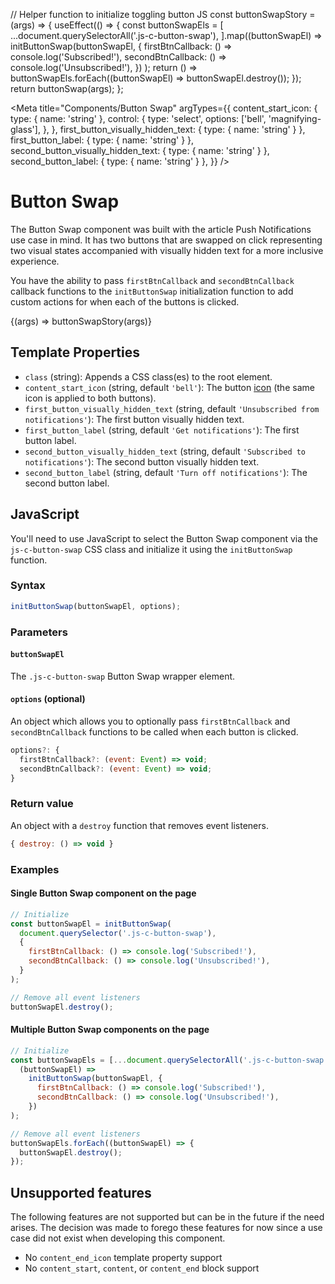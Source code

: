 // Helper function to initialize toggling button JS
const buttonSwapStory = (args) => {
  useEffect(() => {
    const buttonSwapEls = [
      ...document.querySelectorAll('.js-c-button-swap'),
    ].map((buttonSwapEl) =>
      initButtonSwap(buttonSwapEl, {
        firstBtnCallback: () => console.log('Subscribed!'),
        secondBtnCallback: () => console.log('Unsubscribed!'),
      })
    );
    return () =>
      buttonSwapEls.forEach((buttonSwapEl) => buttonSwapEl.destroy());
  });
  return buttonSwap(args);
};

<Meta
  title="Components/Button Swap"
  argTypes={{
    content_start_icon: {
      type: { name: 'string' },
      control: {
        type: 'select',
        options: ['bell', 'magnifying-glass'],
      },
    },
    first_button_visually_hidden_text: { type: { name: 'string' } },
    first_button_label: { type: { name: 'string' } },
    second_button_visually_hidden_text: { type: { name: 'string' } },
    second_button_label: { type: { name: 'string' } },
  }}
/>

# Button Swap

The Button Swap component was built with the article Push Notifications use case in mind. It has two buttons that are swapped on click representing two visual states accompanied with visually hidden text for a more inclusive experience.

You have the ability to pass `firstBtnCallback` and `secondBtnCallback` callback functions to the `initButtonSwap` initialization function to add custom actions for when each of the buttons is clicked.

<Canvas>
  <Story
    name="Default"
    inline={false}
    args={{
      first_button_visually_hidden_text: 'Notifications have been turned off.',
      first_button_label: 'Give me all the notifications!',
      second_button_visually_hidden_text: 'Notifications have been turned on.',
      second_button_label: 'Just kidding, stop notifications, please.',
    }}
    parameters={{
      docs: {
        source: {
          code: makeTwigInclude(
            '@cloudfour/components/button-swap/button-swap.twig',
            {
              first_button_visually_hidden_text:
                'Notifications have been turned off.',
              first_button_label: 'Give me all the notifications!',
              second_button_visually_hidden_text:
                'Notifications have been turned on.',
              second_button_label: 'Just kidding, stop notifications, please.',
            }
          ),
        },
      },
    }}
  >
    {(args) => buttonSwapStory(args)}
  </Story>
</Canvas>

## Template Properties

- `class` (string): Appends a CSS class(es) to the root element.
- `content_start_icon` (string, default `'bell'`): The button [icon](/docs/design-icons--page) (the same icon is applied to both buttons).
- `first_button_visually_hidden_text` (string, default `'Unsubscribed from notifications'`): The first button visually hidden text.
- `first_button_label` (string, default `'Get notifications'`): The first button label.
- `second_button_visually_hidden_text` (string, default `'Subscribed to notifications'`): The second button visually hidden text.
- `second_button_label` (string, default `'Turn off notifications'`): The second button label.

## JavaScript

You'll need to use JavaScript to select the Button Swap component via the `js-c-button-swap` CSS class and initialize it using the `initButtonSwap` function.

### Syntax

```js
initButtonSwap(buttonSwapEl, options);
```

### Parameters

#### `buttonSwapEl`

The `.js-c-button-swap` Button Swap wrapper element.

#### `options` (optional)

An object which allows you to optionally pass `firstBtnCallback` and `secondBtnCallback` functions to be called when each button is clicked.

```js
options?: {
  firstBtnCallback?: (event: Event) => void;
  secondBtnCallback?: (event: Event) => void;
}
```

### Return value

An object with a `destroy` function that removes event listeners.

```js
{ destroy: () => void }
```

### Examples

#### Single Button Swap component on the page

```js
// Initialize
const buttonSwapEl = initButtonSwap(
  document.querySelector('.js-c-button-swap'),
  {
    firstBtnCallback: () => console.log('Subscribed!'),
    secondBtnCallback: () => console.log('Unsubscribed!'),
  }
);

// Remove all event listeners
buttonSwapEl.destroy();
```

#### Multiple Button Swap components on the page

```js
// Initialize
const buttonSwapEls = [...document.querySelectorAll('.js-c-button-swap')].map(
  (buttonSwapEl) =>
    initButtonSwap(buttonSwapEl, {
      firstBtnCallback: () => console.log('Subscribed!'),
      secondBtnCallback: () => console.log('Unsubscribed!'),
    })
);

// Remove all event listeners
buttonSwapEls.forEach((buttonSwapEl) => {
  buttonSwapEl.destroy();
});
```

## Unsupported features

The following features are not supported but can be in the future if the need arises. The decision was made to forego these features for now since a use case did not exist when developing this component.

- No `content_end_icon` template property support
- No `content_start`, `content`, or `content_end` block support

